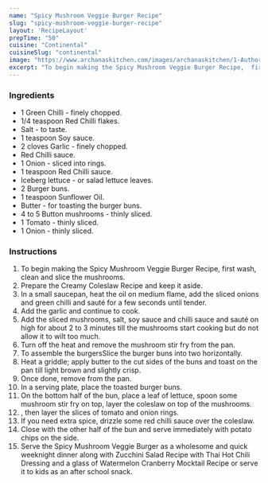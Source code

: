 ---
name: "Spicy Mushroom Veggie Burger Recipe"
slug: "spicy-mushroom-veggie-burger-recipe"
layout: 'RecipeLayout'
prepTime: "50"
cuisine: "Continental"
cuisineSlug: "continental"
image: "https://www.archanaskitchen.com/images/archanaskitchen/1-Author/Vanitha/Spicy_Mushroom_Veggie_Burger_Recipe-1.jpg"
excerpt: "To begin making the Spicy Mushroom Veggie Burger Recipe,  first wash, clean and slice the mushrooms"
---

### Ingredients

- 1 Green Chilli - finely chopped.
- 1/4 teaspoon Red Chilli flakes.
- Salt - to taste.
- 1 teaspoon Soy sauce.
- 2 cloves Garlic - finely chopped.
- Red Chilli sauce.
- 1 Onion - sliced into rings.
- 1 teaspoon Red Chilli sauce.
- Iceberg lettuce - or salad lettuce leaves.
- 2 Burger buns.
- 1 teaspoon Sunflower Oil.
- Butter - for toasting the burger buns.
- 4 to 5 Button mushrooms - thinly sliced.
- 1 Tomato - thinly sliced.
- 1 Onion - thinly sliced.

### Instructions

1. To begin making the Spicy Mushroom Veggie Burger Recipe,  first wash, clean and slice the mushrooms.
1. Prepare the Creamy Coleslaw Recipe and keep it aside.
1. In a small saucepan, heat the oil on medium flame, add the sliced onions and green chilli  and sauté for a few seconds until tender.
1. Add the garlic and continue to cook.
1. Add the sliced mushrooms, salt, soy sauce and chilli sauce and sauté on high for about 2 to 3 minutes till the mushrooms start cooking but do not allow it to wilt too much.
1. Turn off the heat and remove the mushroom stir fry from the pan.
1. To assemble the burgersSlice the burger buns into two horizontally.
1. Heat a griddle; apply butter to the cut sides of the buns and toast on the pan till light brown and slightly crisp.
1. Once done, remove from the pan.
1. In a serving plate, place the toasted burger buns.
1. On the bottom half of the bun, place a leaf of lettuce, spoon some mushroom stir fry on top, layer the coleslaw on top of the mushrooms.
1. , then layer the slices of tomato and onion rings.
1. If you need extra spice, drizzle some red chilli sauce over the coleslaw.
1. Close with the other half of the bun and serve immediately with potato chips on the side.
1. Serve the Spicy Mushroom Veggie Burger as a wholesome and quick weeknight dinner along with Zucchini Salad Recipe with Thai Hot Chili Dressing and a glass of Watermelon Cranberry Mocktail Recipe or serve it to kids as an after school snack.
